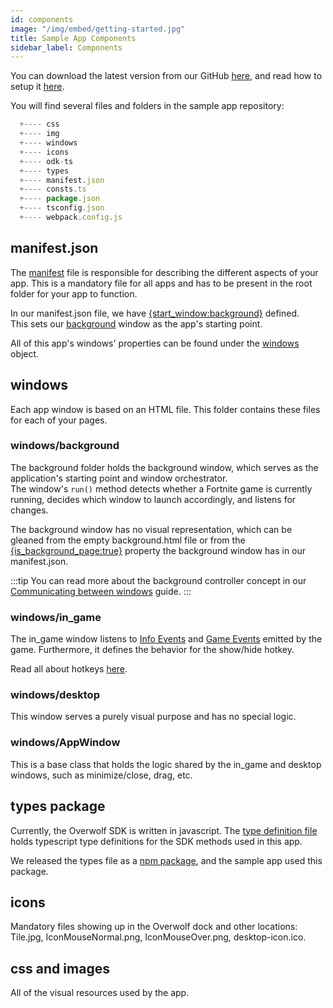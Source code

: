 ```yaml
---
id: components
image: "/img/embed/getting-started.jpg"
title: Sample App Components
sidebar_label: Components
---
```


You can download the latest version from our GitHub [here](https://github.com/overwolf/sample-app/tree/master/ts), and read how to setup it [here](sample-app).

You will find several files and folders in the sample app repository:

```js
  +---- css
  +---- img
  +---- windows
  +---- icons
  +---- odk-ts
  +---- types
  +---- manifest.json
  +---- consts.ts
  +---- package.json
  +---- tsconfig.json
  +---- webpack.config.js
```

## manifest.json

The [manifest](/api/manifest) file is responsible for describing the different aspects of your app. This is a mandatory file for all apps and has to be present in the root folder for your app to function.

In our manifest.json file, we have [{start_window:background}](/api/manifest#start_window) defined.  
This sets our [background](#windows-background) window as the app's starting point.

All of this app's windows' properties can be found under the [windows](/api/manifest#window-data) object.

## windows

Each app window is based on an HTML file. This folder contains these files for each of your pages.

### windows/background

The background folder holds the background window, which serves as the application's starting point and window orchestrator.  
The window's `run()` method detects whether a Fortnite game is currently running, decides which window to launch accordingly, and listens for changes.

The background window has no visual representation, which can be gleaned from the empty background.html file or from the [{is_background_page:true}](/api/manifest#is_background_page) property the background window has in our manifest.json.

:::tip
You can read more about the background controller concept in our [Communicating between windows](/topics/using-windows-api/communicating-between-windows#using-a-background-controller) guide.
:::

### windows/in_game

The in_game window listens to [Info Events](/api/games/events#oninfoupdates2) and [Game Events](/api/games/events#onnewevents) emitted by the game. Furthermore, it defines the behavior for the show/hide hotkey.

Read all about hotkeys [here](/topics/best-practices/hotkeys-best-practices).

### windows/desktop

This window serves a purely visual purpose and has no special logic.

### windows/AppWindow

This is a base class that holds the logic shared by the in_game and desktop windows, such as minimize/close, drag, etc.

## types package

Currently, the Overwolf SDK is written in javascript. The [type definition file](/topics/best-practices/type-definition-file) holds typescript type definitions for the SDK methods used in this app.

We released the types file as a [npm package](https://bit.ly/overwolf-types-npm), and the sample app used this package.

## icons

Mandatory files showing up in the Overwolf dock and other locations:  
Tile.jpg, IconMouseNormal.png, IconMouseOver.png, desktop-icon.ico.

## css and images

All of the visual resources used by the app.
